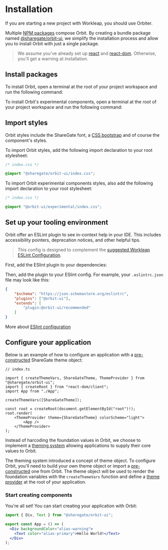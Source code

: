 
<Meta
    title="Installation"
    id="installation"
/>

# Installation

<Banner>If you are starting a new project with Workleap, you should use <ExternalLink href="https://wl-orbiter-website.netlify.app/">Orbiter</ExternalLink>.</Banner>

Multiple [NPM packages](https://www.npmjs.com/settings/orbit-ui/packages) compose Orbit. By creating a bundle package named [@sharegate/orbit-ui](https://www.npmjs.com/package/@sharegate/orbit-ui), we simplify the installation process and allow you to install Orbit with just a single package.

> We assume you've already set up [react](https://www.npmjs.com/package/react) and [react-dom](https://www.npmjs.com/package/react-dom). Otherwise, you'll get a warning at installation.

## Install packages

To install Orbit, open a terminal at the root of your project workspace and run the following command:

<PackageInstallationSnippet packageName="bundle" />

To install Orbit's experimental components, open a terminal at the root of your project workspace and run the following command:

<PackageInstallationSnippet packageName="experimental" />

## Import styles

Orbit styles include the ShareGate font, a [CSS bootstrap](https://github.com/workleap/sg-orbit/tree/master/packages/css/src) and of course the component's styles.

To import Orbit styles, add the following import declaration to your root stylesheet:

```css
/* index.css */

@import "@sharegate/orbit-ui/index.css";
```

To import Orbit experimental components styles, also add the following import declaration to your root stylesheet:

```css
/* index.css */

@import "@orbit-ui/experimental/index.css";
```

## Set up your tooling environment

Orbit offer an ESLint plugin to see in-context help in your IDE. This includes accessibility pointers, deprecation notices, and other helpful tips.

> This config is designed to complement the [suggested Workleap ESLint Configuration](https://github.com/workleap/wl-web-configs).

First, add the ESlint plugin to your dependencies:

<PackageInstallationSnippet workspaceFolder="tooling" packageName="eslint-plugin" />

Then, add the plugin to your ESlint config. For example, your `.eslintrc.json` file may look like this:

```json
{
    "$schema": "https://json.schemastore.org/eslintrc",
    "plugins": ["@orbit-ui"],
    "extends": [
        "plugin:@orbit-ui/recommended"
    ]
}
```

More about [ESlint configuration](https://eslint.org/docs/latest/use/configure/configuration-files)

## Configure your application

Below is an example of how to configure an application with a [pre-constructed](?path=/story/theming--page#option-3-retrieve-a-pre-constructed-theme-from-orbit) ShareGate theme object:

```tsx
// index.ts

import { createThemeVars, ShareGateTheme, ThemeProvider } from "@sharegate/orbit-ui";
import { createRoot } from "react-dom/client";
import App from "./App";

createThemeVars([ShareGateTheme]);

const root = createRoot(document.getElementById("root")!);
root.render(
    <ThemeProvider theme={ShareGateTheme} colorScheme="light">
        <App />
    </ThemeProvider>
);
```

Instead of harcoding the foundation values in Orbit, we choose to implement a [theming system](?path=/docs/theming--page) allowing applications to supply their core values to Orbit.

The theming system introduced a concept of theme object. To configure Orbit, you'll need to build your own theme object or import a [pre-constructed](?path=/story/theming--page#option-3-retrieve-a-pre-constructed-theme-from-orbit) one from Orbit. The theme object will be used to render the foundation variables with the `createThemeVars` function and define a [theme provider](?path=/docs/theme-provider--default-story) at the root of your application.

### Start creating components

You're all set! You can start creating your application with Orbit:

```jsx
import { Div, Text } from "@sharegate/orbit-ui";

export const App = () => (
  <Div backgroundColor="alias-warning">
    <Text color="alias-primary">Hello World!</Text>
  </Div>
);
```

